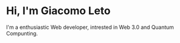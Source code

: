 # Hi, I'm Giacomo Leto

I'm a enthusiastic Web developer, intrested in Web 3.0 and Quantum Compunting.
